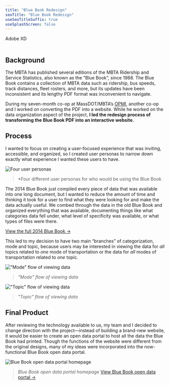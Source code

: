 ```yaml
---
title: "Blue Book Redesign"
seoTitle: "Blue Book Redesign"
useSeoTitleSuffix: true
useSplashScreen: false
---
```




<Underlining highlight>Adobe XD</Underlining>
<br />
<br />


## Background

The MBTA has published several editions of the MBTA Ridership and Service Statistics, also known as the “Blue Book”, since 1988. The Blue Book contains a collection of MBTA data such as ridership, bus speeds, track distances, fleet rosters, and more, but its updates have been inconsistent and its lengthy PDF format was inconvenient to navigate.

During my seven-month co-op at MassDOT/MBTA’s <a href="https://www.mass.gov/transportation-performance" target="_blank">OPMI</a>, another co-op and I worked on converting the PDF into a website. While he worked on the data organization aspect of the project, **I led the redesign process of transforming the Blue Book PDF into an interactive website.**

## Process

I wanted to focus on creating a user-focused experience that was inviting, accessible, and organized, so I created user personas to narrow down exactly what experience I wanted these users to have.

![Four user personas](./personas.png)
> *Four different user personas for who would be using the Blue Book

The 2014 Blue Book just compiled every piece of data that was available into one long document, but I wanted to reduce the amount of time and thinking it took for a user to find what they were looking for and make the data actually useful. We combed through the data in the old Blue Book and organized everything that was available, documenting things like what categories data fell under, what level of specificity was available, or what types of files were there.

<a href="https://old.mbta.com/uploadedfiles/documents/2014%20BLUEBOOK%2014th%20Edition(1).pdf" target="_blank">View the full 2014 Blue Book &#8594;</a>

This led to my decision to have two main “branches” of categorization, mode and topic, because users may be interested in viewing the data for *all* topics related to *one* mode of transportation or the data for *all* modes of transportation related to *one* topic.

!["Mode" flow of viewing data](./wireframes-modes.png)
> *"Mode" flow of viewing data*

!["Topic" flow of viewing data](./wireframes-topics.png)
> *"Topic" flow of viewing data*

## Final Product

After reviewing the technology available to us, my team and I decided to change direction with the project—instead of building a brand-new website, it would be easier to create an open data portal to host all the data the Blue Book had printed. Though the functions of the website were different from the original designs, many of my ideas were incorporated into the now-functional Blue Book open data portal.

![Blue Book open data portal homepage](./bb.png)
> *Blue Book open data portal homepage*
 <a href="https://mbta-massdot.opendata.arcgis.com/" target="_blank">View Blue Book open data portal &#8594;</a> 

